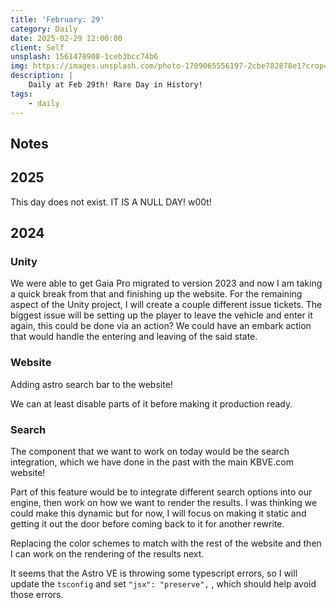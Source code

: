 ```yaml
---
title: 'February: 29'
category: Daily
date: 2025-02-29 12:00:00
client: Self
unsplash: 1561478908-1ceb3bcc74b6
img: https://images.unsplash.com/photo-1709065556197-2cbe782878e1?crop=entropy&cs=srgb&fm=jpg&ixid=MnwzNjM5Nzd8MHwxfHJhbmRvbXx8fHx8fHx8fDE2ODE3NDg2ODY&ixlib=rb-4.0.3&q=85
description: |
    Daily at Feb 29th! Rare Day in History!
tags:
    - daily
---
```



<Adsense />


## Notes

## 2025

This day does not exist. IT IS A NULL DAY! w00t!

## 2024

### Unity

We were able to get Gaia Pro migrated to version 2023 and now I am taking a quick break from that and finishing up the website.
For the remaining aspect of the Unity project, I will create a couple different issue tickets.
The biggest issue will be setting up the player to leave the vehicle and enter it again, this could be done via an action?
We could have an embark action that would handle the entering and leaving of the said state.


### Website

Adding astro search bar to the website!

We can at least disable parts of it before making it production ready.

### Search

The component that we want to work on today would be the search integration, which we have done in the past with the main KBVE.com website!

Part of this feature would be to integrate different search options into our engine, then work on how we want to render the results.
I was thinking we could make this dynamic but for now, I will focus on making it static and getting it out the door before coming back to it for another rewrite.

Replacing the color schemes to match with the rest of the website and then I can work on the rendering of the results next.

It seems that the Astro VE is throwing some typescript errors, so I will update the `tsconfig` and set `"jsx": "preserve",` , which should help avoid those errors.


